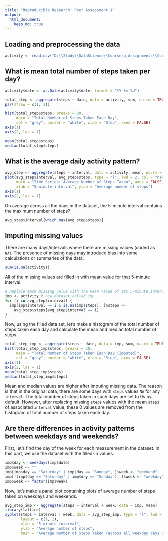 ```yaml
---
title: "Reproducible Research: Peer Assessment 1"
output: 
  html_document:
    keep_md: true
---
```



## Loading and preprocessing the data
```r
activity <- read.csv("D:\\Study\\DataScience\\Coursera_Assignments\\Course5\\Week1_Assignment\\RepData_PeerAssessment1\\activity.csv")
```


## What is mean total number of steps taken per day?
```r
activity$date <- as.Date(activity$date, format = "%Y-%m-%d")

total_step <- aggregate(steps ~ date, data = activity, sum, na.rm = TRUE)
par(mfrow = c(1, 1))

hist(total_step$steps, breaks = 20, 
     main = "Total Number of Steps Taken Each Day",
     col = "grey", border = "white", xlab = "Step", axes = FALSE)
axis(1)
axis(2, las = 1)

mean(total_step$steps)
median(total_step$steps)
```


## What is the average daily activity pattern?
```r
avg_step <- aggregate(steps ~ interval, data = activity, mean, na.rm = TRUE)
plot(avg_step$interval, avg_step$steps, type = "l", lwd = 2, col = "navy",
     main = "Time Series: Average Number of Steps Taken", axes = FALSE,
     xlab = "5-minute interval", ylab = "Average number of steps")
axis(1)
axis(2, las = 1)
```

On average across all the days in the dataset, the 5-minute interval contains
the maximum number of steps?
```r
avg_step$interval[which.max(avg_step$steps)]
```


## Imputing missing values
There are many days/intervals where there are missing values (coded as `NA`). The presence of missing days may introduce bias into some calculations or summaries of the data.

```r
sum(is.na(activity))
```

All of the missing values are filled in with mean value for that 5-minute
interval.

```r
# Replace each missing value with the mean value of its 5-minute interval
imp <- activity # new dataset called imp
for (i in avg_step$interval) {
  imp[imp$interval == i & is.na(imp$steps), ]$steps <- 
    avg_step$steps[avg_step$interval == i]
}
```
Now, using the filled data set, let's make a histogram of the total number of steps taken each day and calculate the mean and median total number of steps.

```r
total_step_imp <- aggregate(steps ~ date, data = imp, sum, na.rm = TRUE)
hist(total_step_imp$steps, breaks = 20, 
     main = "Total Number of Steps Taken Each Day (Imputed)",
     col = "grey", border = "white", xlab = "Step", axes = FALSE)
axis(1)
axis(2, las = 1)
mean(total_step_imp$steps)
median(total_step_imp$steps)
```

Mean and median values are higher after imputing missing data. The reason is
that in the original data, there are some days with `steps` values `NA` for 
any `interval`. The total number of steps taken in such days are set to 0s by
default. However, after replacing missing `steps` values with the mean `steps`
of associated `interval` value, these 0 values are removed from the histogram
of total number of steps taken each day.

## Are there differences in activity patterns between weekdays and weekends?
First, let's find the day of the week for each measurement in the dataset. In
this part, we use the dataset with the filled-in values.

```r
imp$day <- weekdays(imp$date)
imp$week <- ""
imp[imp$day == "Saturday" | imp$day == "Sunday", ]$week <- "weekend"
imp[!(imp$day == "Saturday" | imp$day == "Sunday"), ]$week <- "weekday"
imp$week <- factor(imp$week)
```

Now, let's make a panel plot containing plots of average number of steps taken
on weekdays and weekends.
```r
avg_step_imp <- aggregate(steps ~ interval + week, data = imp, mean)
library(lattice)
xyplot(steps ~ interval | week, data = avg_step_imp, type = "l", lwd = 2,
       layout = c(1, 2), 
       xlab = "5-minute interval", 
       ylab = "Average number of steps",
       main = "Average Number of Steps Taken (across all weekday days or weekend days)")
```